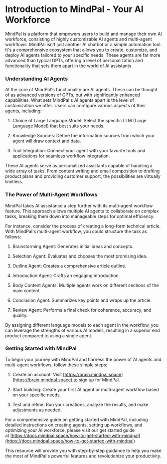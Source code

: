 # Introduction to MindPal - Your AI Workforce

MindPal is a platform that empowers users to build and manage their own AI workforce, consisting of highly customizable AI agents and multi-agent workflows. MindPal isn't just another AI chatbot or a simple automation tool. It's a comprehensive ecosystem that allows you to create, customize, and deploy AI agents tailored to your specific needs. These agents are far more advanced than typical GPTs, offering a level of personalization and functionality that sets them apart in the world of AI assistants

### **Understanding AI Agents**

At the core of MindPal's functionality are AI agents. These can be thought of as advanced versions of GPTs, but with significantly enhanced capabilities. What sets MindPal's AI agents apart is the level of customization we offer. Users can configure various aspects of their agents, including:

1.  Choice of Large Language Model: Select the specific LLM (Large Language Model) that best suits your needs.
    
2.  Knowledge Sources: Define the information sources from which your agent will draw context and data.
    
3.  Tool Integration: Connect your agent with your favorite tools and applications for seamless workflow integration.
    

These AI agents serve as personalized assistants capable of handling a wide array of tasks. From content writing and email composition to drafting product plans and providing customer support, the possibilities are virtually limitless.

### **The Power of Multi-Agent Workflows**

MindPal takes AI assistance a step further with its multi-agent workflow feature. This approach allows multiple AI agents to collaborate on complex tasks, breaking them down into manageable steps for optimal efficiency.

For instance, consider the process of creating a long-form technical article. With MindPal's multi-agent workflow, you could structure the task as follows:

1.  Brainstorming Agent: Generates initial ideas and concepts.
    
2.  Selection Agent: Evaluates and chooses the most promising idea.
    
3.  Outline Agent: Creates a comprehensive article outline.
    
4.  Introduction Agent: Crafts an engaging introduction.
    
5.  Body Content Agents: Multiple agents work on different sections of the main content.
    
6.  Conclusion Agent: Summarizes key points and wraps up the article.
    
7.  Review Agent: Performs a final check for coherence, accuracy, and quality.
    

By assigning different language models to each agent in the workflow, you can leverage the strengths of various AI models, resulting in a superior end product compared to using a single agent.

### **Getting Started with MindPal**

To begin your journey with MindPal and harness the power of AI agents and multi-agent workflows, follow these simple steps:

1.  Create an account: Visit [https://brain.mindpal.space](https://brain.mindpal.space) to sign up for MindPal.
    
2.  Start building: Create your first AI agent or multi-agent workflow based on your specific needs.
    
3.  Test and refine: Run your creations, analyze the results, and make adjustments as needed.
    

For a comprehensive guide on getting started with MindPal, including detailed instructions on creating agents, setting up workflows, and optimizing your AI workforce, please visit our get started guide at [https://docs.mindpal.space/how-to-get-started-with-mindpal](https://docs.mindpal.space/how-to-get-started-with-mindpal)

This resource will provide you with step-by-step guidance to help you make the most of MindPal's powerful features and revolutionize your productivity.


<PageFooter />
